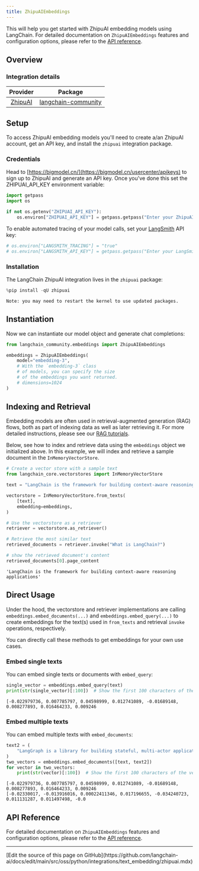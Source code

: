 ```yaml
---
title: ZhipuAIEmbeddings
---
```


This will help you get started with ZhipuAI embedding models using LangChain. For detailed documentation on `ZhipuAIEmbeddings` features and configuration options, please refer to the [API reference](https://bigmodel.cn/dev/api#vector).

## Overview

### Integration details

| Provider | Package |
|:--------:|:-------:|
| [ZhipuAI](/oss/python/integrations/providers/zhipuai/) | [langchain-community](https://python.langchain.com/api_reference/community/embeddings/langchain_community.embeddings.zhipuai.ZhipuAIEmbeddings.html) |

## Setup

To access ZhipuAI embedding models you'll need to create a/an ZhipuAI account, get an API key, and install the `zhipuai` integration package.

### Credentials

Head to [https://bigmodel.cn/](https://bigmodel.cn/usercenter/apikeys) to sign up to ZhipuAI and generate an API key. Once you've done this set the ZHIPUAI_API_KEY environment variable:

```python
import getpass
import os

if not os.getenv("ZHIPUAI_API_KEY"):
    os.environ["ZHIPUAI_API_KEY"] = getpass.getpass("Enter your ZhipuAI API key: ")
```

To enable automated tracing of your model calls, set your [LangSmith](https://docs.smith.langchain.com/) API key:

```python
# os.environ["LANGSMITH_TRACING"] = "true"
# os.environ["LANGSMITH_API_KEY"] = getpass.getpass("Enter your LangSmith API key: ")
```

### Installation

The LangChain ZhipuAI integration lives in the `zhipuai` package:

```python
%pip install -qU zhipuai
```

```output
Note: you may need to restart the kernel to use updated packages.
```

## Instantiation

Now we can instantiate our model object and generate chat completions:

```python
from langchain_community.embeddings import ZhipuAIEmbeddings

embeddings = ZhipuAIEmbeddings(
    model="embedding-3",
    # With the `embedding-3` class
    # of models, you can specify the size
    # of the embeddings you want returned.
    # dimensions=1024
)
```

## Indexing and Retrieval

Embedding models are often used in retrieval-augmented generation (RAG) flows, both as part of indexing data as well as later retrieving it. For more detailed instructions, please see our [RAG tutorials](/oss/python/langchain/rag).

Below, see how to index and retrieve data using the `embeddings` object we initialized above. In this example, we will index and retrieve a sample document in the `InMemoryVectorStore`.

```python
# Create a vector store with a sample text
from langchain_core.vectorstores import InMemoryVectorStore

text = "LangChain is the framework for building context-aware reasoning applications"

vectorstore = InMemoryVectorStore.from_texts(
    [text],
    embedding=embeddings,
)

# Use the vectorstore as a retriever
retriever = vectorstore.as_retriever()

# Retrieve the most similar text
retrieved_documents = retriever.invoke("What is LangChain?")

# show the retrieved document's content
retrieved_documents[0].page_content
```

```output
'LangChain is the framework for building context-aware reasoning applications'
```

## Direct Usage

Under the hood, the vectorstore and retriever implementations are calling `embeddings.embed_documents(...)` and `embeddings.embed_query(...)` to create embeddings for the text(s) used in `from_texts` and retrieval `invoke` operations, respectively.

You can directly call these methods to get embeddings for your own use cases.

### Embed single texts

You can embed single texts or documents with `embed_query`:

```python
single_vector = embeddings.embed_query(text)
print(str(single_vector)[:100])  # Show the first 100 characters of the vector
```

```output
[-0.022979736, 0.007785797, 0.04598999, 0.012741089, -0.01689148, 0.008277893, 0.016464233, 0.009246
```

### Embed multiple texts

You can embed multiple texts with `embed_documents`:

```python
text2 = (
    "LangGraph is a library for building stateful, multi-actor applications with LLMs"
)
two_vectors = embeddings.embed_documents([text, text2])
for vector in two_vectors:
    print(str(vector)[:100])  # Show the first 100 characters of the vector
```

```output
[-0.022979736, 0.007785797, 0.04598999, 0.012741089, -0.01689148, 0.008277893, 0.016464233, 0.009246
[-0.02330017, -0.013916016, 0.00022411346, 0.017196655, -0.034240723, 0.011131287, 0.011497498, -0.0
```

## API Reference

For detailed documentation on `ZhipuAIEmbeddings` features and configuration options, please refer to the [API reference](https://python.langchain.com/api_reference/community/embeddings/langchain_community.embeddings.zhipuai.ZhipuAIEmbeddings.html).

---

<Callout icon="pen-to-square" iconType="regular">
  [Edit the source of this page on GitHub](https://github.com/langchain-ai/docs/edit/main/src/oss/python/integrations/text_embedding/zhipuai.mdx)
</Callout>
